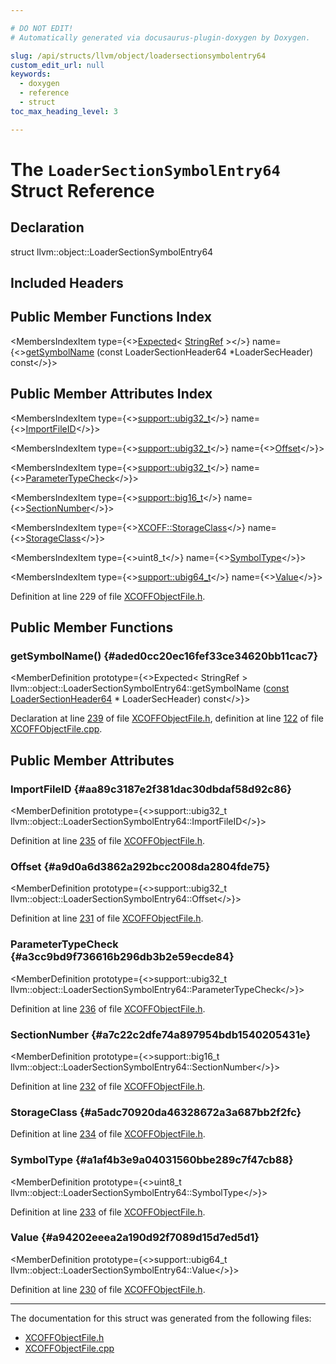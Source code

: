 ```yaml
---

# DO NOT EDIT!
# Automatically generated via docusaurus-plugin-doxygen by Doxygen.

slug: /api/structs/llvm/object/loadersectionsymbolentry64
custom_edit_url: null
keywords:
  - doxygen
  - reference
  - struct
toc_max_heading_level: 3

---
```





# The `LoaderSectionSymbolEntry64` Struct Reference

<DoxygenPage pluginConfig={pluginConfig}>



## Declaration

<CodeBlock>struct llvm::object::LoaderSectionSymbolEntry64</CodeBlock>

## Included Headers

<IncludesList>
<IncludesListItem
  filePath="llvm/Object/XCOFFObjectFile.h"
  permalink="/docs/api/files/include/include/llvm/include/llvm/object/xcoffobjectfile-h"
  isLocal="true" />
</IncludesList>

## Public Member Functions Index

<MembersIndex>

<MembersIndexItem
  type={<><a href="/docs/api/classes/llvm/expected">Expected</a>&lt; <a href="/docs/api/classes/llvm/stringref">StringRef</a> &gt;</>}
  name={<><a href="#aded0cc20ec16fef33ce34620bb11cac7">getSymbolName</a> (const LoaderSectionHeader64 &#42;LoaderSecHeader) const</>}>
</MembersIndexItem>

</MembersIndex>

## Public Member Attributes Index

<MembersIndex>

<MembersIndexItem
  type={<><a href="/docs/api/namespaces/llvm/support/#a9351dc9ad74cfe9ab63829d6926db48c">support::ubig32&#95;t</a></>}
  name={<><a href="#aa89c3187e2f381dac30dbdaf58d92c86">ImportFileID</a></>}>
</MembersIndexItem>

<MembersIndexItem
  type={<><a href="/docs/api/namespaces/llvm/support/#a9351dc9ad74cfe9ab63829d6926db48c">support::ubig32&#95;t</a></>}
  name={<><a href="#a9d0a6d3862a292bcc2008da2804fde75">Offset</a></>}>
</MembersIndexItem>

<MembersIndexItem
  type={<><a href="/docs/api/namespaces/llvm/support/#a9351dc9ad74cfe9ab63829d6926db48c">support::ubig32&#95;t</a></>}
  name={<><a href="#a3cc9bd9f736616b296db3b2e59ecde84">ParameterTypeCheck</a></>}>
</MembersIndexItem>

<MembersIndexItem
  type={<><a href="/docs/api/namespaces/llvm/support/#a74c65fd6a4129b28e58e2f52dd021f8b">support::big16&#95;t</a></>}
  name={<><a href="#a7c22c2dfe74a897954bdb1540205431e">SectionNumber</a></>}>
</MembersIndexItem>

<MembersIndexItem
  type={<><a href="/docs/api/namespaces/llvm/xcoff/#abcfbfa374a3d08b4ee55f054ceb27a70">XCOFF::StorageClass</a></>}
  name={<><a href="#a5adc70920da46328672a3a687bb2f2fc">StorageClass</a></>}>
</MembersIndexItem>

<MembersIndexItem
  type={<>uint8&#95;t</>}
  name={<><a href="#a1af4b3e9a04031560bbe289c7f47cb88">SymbolType</a></>}>
</MembersIndexItem>

<MembersIndexItem
  type={<><a href="/docs/api/namespaces/llvm/support/#a208ac256eba30cd367e59401b99dabd2">support::ubig64&#95;t</a></>}
  name={<><a href="#a94202eeea2a190d92f7089d15d7ed5d1">Value</a></>}>
</MembersIndexItem>

</MembersIndex>


Definition at line 229 of file <a href="/docs/api/files/include/include/llvm/include/llvm/object/xcoffobjectfile-h">XCOFFObjectFile.h</a>.

<SectionDefinition>

## Public Member Functions

### getSymbolName() {#aded0cc20ec16fef33ce34620bb11cac7}

<MemberDefinition
  prototype={<>Expected&lt; StringRef &gt; llvm::object::LoaderSectionSymbolEntry64::getSymbolName (<a href="/docs/api/files/lib/lib/target/lib/target/aarch64/aarch64promoteconstant-cpp/#a90f8350fecae261c25be85d38b451bff">const</a> <a href="/docs/api/structs/llvm/object/loadersectionheader64">LoaderSectionHeader64</a> &#42; LoaderSecHeader) const</>}>

Declaration at line <a href="/docs/api/files/include/include/llvm/include/llvm/object/xcoffobjectfile-h/#l00239">239</a> of file <a href="/docs/api/files/include/include/llvm/include/llvm/object/xcoffobjectfile-h">XCOFFObjectFile.h</a>, definition at line <a href="/docs/api/files/lib/lib/object/xcoffobjectfile-cpp/#l00122">122</a> of file <a href="/docs/api/files/lib/lib/object/xcoffobjectfile-cpp">XCOFFObjectFile.cpp</a>.
</MemberDefinition>

</SectionDefinition>

<SectionDefinition>

## Public Member Attributes

### ImportFileID {#aa89c3187e2f381dac30dbdaf58d92c86}

<MemberDefinition
  prototype={<>support::ubig32&#95;t llvm::object::LoaderSectionSymbolEntry64::ImportFileID</>}>

Definition at line <a href="/docs/api/files/include/include/llvm/include/llvm/object/xcoffobjectfile-h/#l00235">235</a> of file <a href="/docs/api/files/include/include/llvm/include/llvm/object/xcoffobjectfile-h">XCOFFObjectFile.h</a>.
</MemberDefinition>

### Offset {#a9d0a6d3862a292bcc2008da2804fde75}

<MemberDefinition
  prototype={<>support::ubig32&#95;t llvm::object::LoaderSectionSymbolEntry64::Offset</>}>

Definition at line <a href="/docs/api/files/include/include/llvm/include/llvm/object/xcoffobjectfile-h/#l00231">231</a> of file <a href="/docs/api/files/include/include/llvm/include/llvm/object/xcoffobjectfile-h">XCOFFObjectFile.h</a>.
</MemberDefinition>

### ParameterTypeCheck {#a3cc9bd9f736616b296db3b2e59ecde84}

<MemberDefinition
  prototype={<>support::ubig32&#95;t llvm::object::LoaderSectionSymbolEntry64::ParameterTypeCheck</>}>

Definition at line <a href="/docs/api/files/include/include/llvm/include/llvm/object/xcoffobjectfile-h/#l00236">236</a> of file <a href="/docs/api/files/include/include/llvm/include/llvm/object/xcoffobjectfile-h">XCOFFObjectFile.h</a>.
</MemberDefinition>

### SectionNumber {#a7c22c2dfe74a897954bdb1540205431e}

<MemberDefinition
  prototype={<>support::big16&#95;t llvm::object::LoaderSectionSymbolEntry64::SectionNumber</>}>

Definition at line <a href="/docs/api/files/include/include/llvm/include/llvm/object/xcoffobjectfile-h/#l00232">232</a> of file <a href="/docs/api/files/include/include/llvm/include/llvm/object/xcoffobjectfile-h">XCOFFObjectFile.h</a>.
</MemberDefinition>

### StorageClass {#a5adc70920da46328672a3a687bb2f2fc}

<MemberDefinition
  prototype="XCOFF::StorageClass llvm::object::LoaderSectionSymbolEntry64::StorageClass">

Definition at line <a href="/docs/api/files/include/include/llvm/include/llvm/object/xcoffobjectfile-h/#l00234">234</a> of file <a href="/docs/api/files/include/include/llvm/include/llvm/object/xcoffobjectfile-h">XCOFFObjectFile.h</a>.
</MemberDefinition>

### SymbolType {#a1af4b3e9a04031560bbe289c7f47cb88}

<MemberDefinition
  prototype={<>uint8&#95;t llvm::object::LoaderSectionSymbolEntry64::SymbolType</>}>

Definition at line <a href="/docs/api/files/include/include/llvm/include/llvm/object/xcoffobjectfile-h/#l00233">233</a> of file <a href="/docs/api/files/include/include/llvm/include/llvm/object/xcoffobjectfile-h">XCOFFObjectFile.h</a>.
</MemberDefinition>

### Value {#a94202eeea2a190d92f7089d15d7ed5d1}

<MemberDefinition
  prototype={<>support::ubig64&#95;t llvm::object::LoaderSectionSymbolEntry64::Value</>}>

Definition at line <a href="/docs/api/files/include/include/llvm/include/llvm/object/xcoffobjectfile-h/#l00230">230</a> of file <a href="/docs/api/files/include/include/llvm/include/llvm/object/xcoffobjectfile-h">XCOFFObjectFile.h</a>.
</MemberDefinition>

</SectionDefinition>

<hr/>

The documentation for this struct was generated from the following files:

<ul>
<li><a href="/docs/api/files/include/include/llvm/include/llvm/object/xcoffobjectfile-h">XCOFFObjectFile.h</a></li>
<li><a href="/docs/api/files/lib/lib/object/xcoffobjectfile-cpp">XCOFFObjectFile.cpp</a></li>
</ul>

</DoxygenPage>
